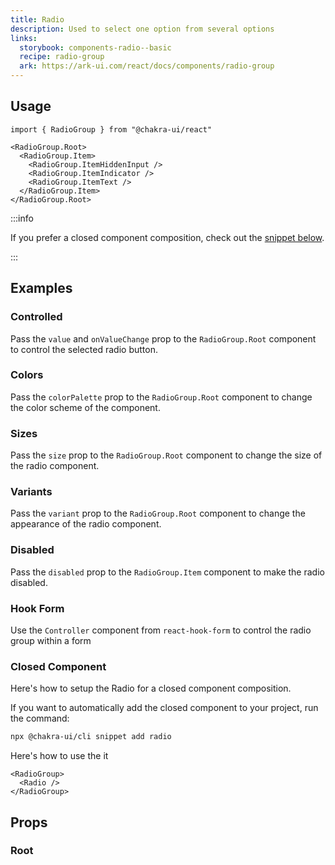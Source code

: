 ```yaml
---
title: Radio
description: Used to select one option from several options
links:
  storybook: components-radio--basic
  recipe: radio-group
  ark: https://ark-ui.com/react/docs/components/radio-group
---
```


<ExampleTabs name="radio-basic" />

## Usage

```tsx
import { RadioGroup } from "@chakra-ui/react"
```

```tsx
<RadioGroup.Root>
  <RadioGroup.Item>
    <RadioGroup.ItemHiddenInput />
    <RadioGroup.ItemIndicator />
    <RadioGroup.ItemText />
  </RadioGroup.Item>
</RadioGroup.Root>
```

:::info

If you prefer a closed component composition, check out the
[snippet below](#closed-component).

:::

## Examples

### Controlled

Pass the `value` and `onValueChange` prop to the `RadioGroup.Root` component to
control the selected radio button.

<ExampleTabs name="radio-controlled" />

### Colors

Pass the `colorPalette` prop to the `RadioGroup.Root` component to change the
color scheme of the component.

<ExampleTabs name="radio-with-colors" />

### Sizes

Pass the `size` prop to the `RadioGroup.Root` component to change the size of
the radio component.

<ExampleTabs name="radio-with-sizes" />

### Variants

Pass the `variant` prop to the `RadioGroup.Root` component to change the
appearance of the radio component.

<ExampleTabs name="radio-with-variants" />

### Disabled

Pass the `disabled` prop to the `RadioGroup.Item` component to make the radio
disabled.

<ExampleTabs name="radio-disabled" />

### Hook Form

Use the `Controller` component from `react-hook-form` to control the radio group
within a form

<ExampleTabs name="radio-with-hook-form" />

### Closed Component

Here's how to setup the Radio for a closed component composition.

<ExampleCode name="radio-closed-component" />

If you want to automatically add the closed component to your project, run the
command:

```bash
npx @chakra-ui/cli snippet add radio
```

Here's how to use the it

```tsx
<RadioGroup>
  <Radio />
</RadioGroup>
```

## Props

### Root

<PropTable component="RadioGroup" part="Root" />
